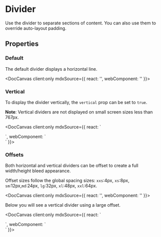 
# Divider

Use the divider to separate sections of content. You can also use them to override auto-layout padding.

## Properties

<DocArgsTable componentName="pds-divider" docSource={components} />

### Default

The default divider displays a horizontal line.

<DocCanvas client:only
  mdxSource={{
    react: '<PdsDivider />',
    webComponent: '<pds-divider></pds-divider>'
}}>
  <div style={{width: '100%'}}>
    <pds-divider></pds-divider>
  </div>
</DocCanvas>

### Vertical

To display the divider vertically, the `vertical` prop can be set to `true`.

**Note**: Vertical dividers are not displayed on small screen sizes less than 767px.

<DocCanvas client:only
  mdxSource={{
    react: `
<div style={{ height: '150px' }}>
  <PdsDivider vertical="true" />
</div>
    `,
    webComponent: `
<div style={{ height: '150px' }}>
  <pds-divider vertical="true"></pds-divider>
</div>
    `
}}>
  <div style={{ height: '150px' }}>
    <pds-divider vertical="true"></pds-divider>
  </div>
</DocCanvas>

### Offsets

Both horizontal and vertical dividers can be offset to create a full width/height bleed appearance.

Offset sizes follow the global spacing sizes: `xxs`:4px, `xs`:8px, `sm`:12px,`md`:24px, `lg`:32px, `xl`:48px, `xxl`:64px.

<DocCanvas client:only
  mdxSource={{
    react: '<PdsDivider offset="lg" />',
    webComponent: '<pds-divider offset="lg"></pds-divider>'
}}>
  <div style={{width: '100%'}}>
    <pds-divider offset="lg"></pds-divider>
  </div>
</DocCanvas>

Below you will see a vertical divider using a large offset.

<DocCanvas client:only
  mdxSource={{
    react: `
<div style={{ height: '150px' }}>
  <PdsDivider offset="lg" vertical="true" />
</div>
    `,
    webComponent: `
<div style={{ height: '150px' }}>
  <pds-divider offset="lg" vertical="true"></pds-divider>
</div>
    `
}}>
  <div style={{ height: '150px' }}>
    <pds-divider offset="lg" vertical="true"></pds-divider>
  </div>
</DocCanvas>
